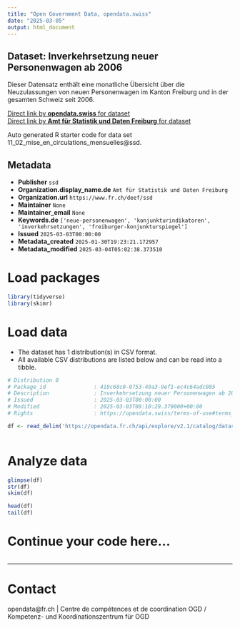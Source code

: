 ```yaml
---
title: "Open Government Data, opendata.swiss"
date: "2025-03-05"
output: html_document
---
```


## Dataset: Inverkehrsetzung neuer Personenwagen ab 2006

Dieser Datensatz enthält eine monatliche Übersicht über die Neuzulassungen von neuen Personenwagen im Kanton Freiburg und in der gesamten Schweiz seit 2006. 

[Direct link by **opendata.swiss** for dataset](https://opendata.swiss/de/dataset/inverkehrsetzung-neuer-personenwagen-ab-2006)<br>
[Direct link by **Amt für Statistik und Daten Freiburg** for dataset](https://opendata.fr.ch/explore/dataset/11_02_mise_en_circulations_mensuelles/)

Auto generated R starter code for data set 11_02_mise_en_circulations_mensuelles@ssd.

## Metadata

- **Publisher** `ssd`
- **Organization.display_name.de** `Amt für Statistik und Daten Freiburg`
- **Organization.url** `https://www.fr.ch/deef/ssd`
- **Maintainer** `None`
- **Maintainer_email** `None`
- **Keywords.de** `['neue-personenwagen', 'konjunkturindikatoren', 'inverkehrsetzungen', 'freiburger-konjunkturspiegel']`
- **Issued** `2025-03-03T00:00:00`
- **Metadata_created** `2025-01-30T19:23:21.172957`
- **Metadata_modified** `2025-03-04T05:02:38.373510`


# Load packages

```r

library(tidyverse)
library(skimr)

```

# Load data

-   The dataset has 1 distribution(s) in CSV format.
-   All available CSV distributions are listed below and can be read into a tibble.

```r

# Distribution 0
# Package_id               : 419c68c0-0753-49a3-9ef1-ec4c64adc085
# Description              : Inverkehrsetzung neuer Personenwagen ab 2006 (csv)
# Issued                   : 2025-03-03T00:00:00
# Modified                 : 2025-03-03T09:10:29.379000+00:00
# Rights                   : https://opendata.swiss/terms-of-use#terms_by

df <- read_delim('https://opendata.fr.ch/api/explore/v2.1/catalog/datasets/11_02_mise_en_circulations_mensuelles/exports/csv?use_labels=true')



```

# Analyze data

```r

glimpse(df)
str(df)
skim(df)

head(df)
tail(df)

```

# Continue your code here...

```r

```

------------------------------------------------------------------------

# Contact

opendata@fr.ch | Centre de compétences et de coordination OGD / Kompetenz- und Koordinationszentrum für OGD
